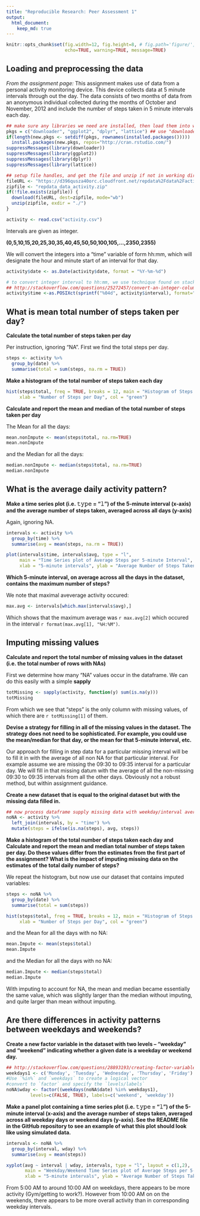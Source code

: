 ```yaml
---
title: "Reproducible Research: Peer Assessment 1"
output: 
  html_document:
    keep_md: true
---
```

```r
knitr::opts_chunk$set(fig.width=12, fig.height=8, # fig.path='figure/',
                      echo=TRUE, warning=TRUE, message=TRUE)
```

## Loading and preprocessing the data
*From the assignment page:*
This assignment makes use of data from a personal activity monitoring device. This device collects data at 5 minute intervals through out the day. The data consists of two months of data from an anonymous individual collected during the months of October and November, 2012 and include the number of steps taken in 5 minute intervals each day.

```r
## make sure any libraries we need are installed, then load them into workspace
pkgs = c("downloader", "ggplot2", "dplyr", "lattice") ## use "downloader" package from CRAN
if(length(new.pkgs <- setdiff(pkgs, rownames(installed.packages())))) 
  install.packages(new.pkgs, repos="http://cran.rstudio.com/")
suppressMessages(library(downloader))
suppressMessages(library(ggplot2))
suppressMessages(library(dplyr))
suppressMessages(library(lattice))

## setup file handles, and get the file and unzip if not in working directory
fileURL <- "https://d396qusza40orc.cloudfront.net/repdata%2Fdata%2Factivity.zip"
zipfile <- "repdata_data_activity.zip"
if(!file.exists(zipfile)) {
  download(fileURL, dest=zipfile, mode="wb")
  unzip(zipfile, exdir = "./")
}

activity <- read.csv("activity.csv")
```

Intervals are given as integer. 

**(0,5,10,15,20,25,30,35,40,45,50,50,100,105,...,2350,2355)**

We will convert the integers into a "time" variable of form hh:mm, which will designate the hour and minute start of an interval for that day.

```r
activity$date <- as.Date(activity$date, format = "%Y-%m-%d")

# to convert integer interval to hh:mm, we use technique found on stackoverflow:
## http://stackoverflow.com/questions/25272457/convert-an-integer-column-to-time-hhmm
activity$time <-as.POSIXct(sprintf("%04d", activity$interval), format="%H%M") # make 4 digit with leading zeros
```

## What is mean total number of steps taken per day?

**Calculate the total number of steps taken per day**

Per instruction, ignoring "NA". First we find the total steps per day.

```r
steps <- activity %>% 
  group_by(date) %>%
  summarise(total = sum(steps, na.rm = TRUE))
```

**Make a histogram of the total number of steps taken each day**

```r
hist(steps$total, freq = TRUE, breaks = 12, main = "Histogram of Steps Taken per Day", 
     xlab = "Number of Steps per Day", col = "green")
```

**Calculate and report the mean and median of the total number of steps taken per day**

The Mean for all the days:
```r
mean.nonImpute <- mean(steps$total, na.rm=TRUE)
mean.nonImpute
```
and the Median for all the days:
```r
median.nonImpute <- median(steps$total, na.rm=TRUE)
median.nonImpute
```

## What is the average daily activity pattern?

**Make a time series plot (i.e. 𝚝𝚢𝚙𝚎 = "𝚕") of the 5-minute interval (x-axis) and the average number of steps taken, averaged across all days (y-axis)**

Again, ignoring NA.

```r
intervals <- activity %>% 
  group_by(time) %>%
  summarise(avg = mean(steps, na.rm = TRUE))

plot(intervals$time, intervals$avg, type = "l",
     main = "Time Series plot of Average Steps per 5-minute Interval",
     xlab = "5-minute intervals", ylab = "Average Number of Steps Taken")
```

**Which 5-minute interval, on average across all the days in the dataset, contains the maximum number of steps?**

We note that maximal aveverage activity occured:
```r
max.avg <- intervals[which.max(intervals$avg),]
```

Which shows that the maximum average was `r max.avg[2]` which occured in the interval `r format(max.avg[1], "%H:%M")`.

## Imputing missing values

**Calculate and report the total number of missing values in the dataset (i.e. the total number of rows with NAs)**

First we determine how many "NA" values occur in the dataframe. We can do this easily with a simple **sapply**
```r
totMissing <- sapply(activity, function(y) sum(is.na(y)))
totMissing
```

From which we see that "steps" is the only column with missing values, of which there are `r totMissing[1]` of them.

**Devise a strategy for filling in all of the missing values in the dataset. The strategy does not need to be sophisticated. For example, you could use the mean/median for that day, or the mean for that 5-minute interval, etc.**

Our approach for filling in step data for a particular missing interval will be to fill it in with the average of all non NA for that particular interval. For example assume we are missing the 09:30 to 09:35 interval for a particular day. We will fill in that missing datum with the average of all the non-missing 09:30 to 09:35 intervals from all the other days. Obviously not a robust method, but within assignment guidance.

**Create a new dataset that is equal to the original dataset but with the missing data filled in.**

```r
## now process dataframe supply missing data with weekday/interval averages
noNA <- activity %>%
  left_join(intervals, by = "time") %>%
  mutate(steps = ifelse(is.na(steps), avg, steps))
```

**Make a histogram of the total number of steps taken each day and Calculate and report the mean and median total number of steps taken per day. Do these values differ from the estimates from the first part of the assignment? What is the impact of imputing missing data on the estimates of the total daily number of steps?**

We repeat the histogram, but now use our dataset that contains imputed variables:
```r
steps <- noNA %>% 
  group_by(date) %>%
  summarise(total = sum(steps))

hist(steps$total, freq = TRUE, breaks = 12, main = "Histogram of Steps Taken per Day (no NA)", 
     xlab = "Number of Steps per Day", col = "green")
```

and the Mean for all the days with no NA:
```r
mean.Impute <- mean(steps$total)
mean.Impute
```
and the Median for all the days with no NA:
```r
median.Impute <- median(steps$total)
median.Impute
```

With imputing to account for NA, the mean and median became essentially the same value, which was slightly larger than the median without imputing, and quite larger than mean without imputing.

## Are there differences in activity patterns between weekdays and weekends?

**Create a new factor variable in the dataset with two levels – “weekday” and “weekend” indicating whether a given date is a weekday or weekend day.**

```r
## http://stackoverflow.com/questions/28893193/creating-factor-variables-weekend-and-weekday-from-date
weekdays1 <- c('Monday', 'Tuesday', 'Wednesday', 'Thursday', 'Friday')
#Use `%in%` and `weekdays` to create a logical vector
#convert to `factor` and specify the `levels/labels`
noNA$wday <- factor((weekdays(noNA$date) %in% weekdays1), 
         levels=c(FALSE, TRUE), labels=c('weekend', 'weekday'))

```

**Make a panel plot containing a time series plot (i.e. 𝚝𝚢𝚙𝚎 = "𝚕") of the 5-minute interval (x-axis) and the average number of steps taken, averaged across all weekday days or weekend days (y-axis). See the README file in the GitHub repository to see an example of what this plot should look like using simulated data.**

```r
intervals <- noNA %>% 
  group_by(interval, wday) %>%
  summarise(avg = mean(steps))

xyplot(avg ~ interval | wday, intervals, type = "l", layout = c(1,2),
       main = "Weekday/Weekend Time Series plot of Average Steps per 5-minute Interval",
       xlab = "5-minute intervals", ylab = "Average Number of Steps Taken")
```

From 5:00 AM to around 10:00 AM on weekdays, there appears to be more activity (Gym/getting to work?). However from 10:00 AM on on the weekends, there appears to be more overall activity than in corresponding weekday intervals.